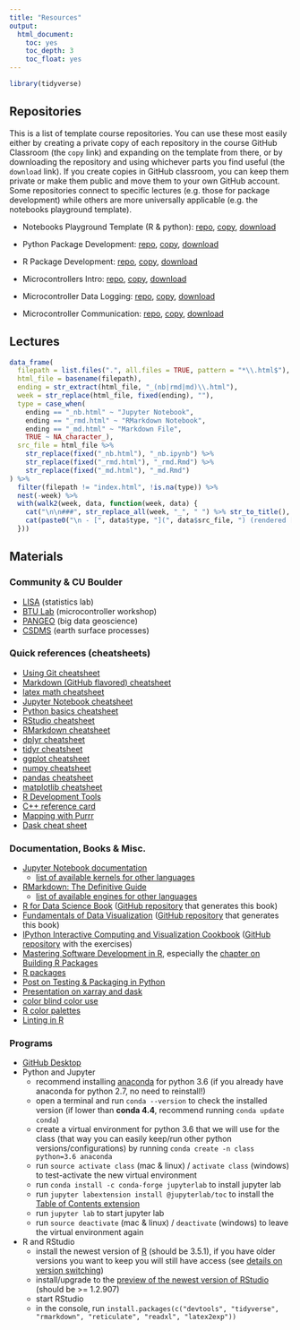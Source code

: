 ```yaml
---
title: "Resources"
output:
  html_document:
    toc: yes
    toc_depth: 3
    toc_float: yes
---
```


```r
library(tidyverse)
```

## Repositories

This is a list of template course repositories. You can use these most easily either by creating a private copy of each repository in the course GitHub Classroom (the `copy` link) and expanding on the template from there, or by downloading the repository and using whichever parts you find useful (the `download` link). If you create copies in GitHub classroom, you can keep them private or make them public and move them to your own GitHub account. Some repositories connect to specific lectures (e.g. those for package development) while others are more universally applicable (e.g. the notebooks playground template).

- Notebooks Playground Template (R & python): [repo](https://github.com/2018-Computational-Tools/assignment_template), [copy](https://classroom.github.com/a/-QXQGmbx), [download](https://github.com/2018-Computational-Tools/assignment_template/archive/master.zip)

- Python Package Development: [repo](https://github.com/2018-Computational-Tools/assignment_python_package), [copy](https://classroom.github.com/a/WrS9ncIn), [download](https://github.com/2018-Computational-Tools/assignment_python_package/archive/master.zip)

- R Package Development: [repo](https://github.com/2018-Computational-Tools/assignment_R_package), [copy](https://classroom.github.com/a/7yVTG-L0), [download](https://github.com/2018-Computational-Tools/assignment_R_package/archive/master.zip)

- Microcontrollers Intro: [repo](https://github.com/2018-Computational-Tools/assignment_microcontroller_intro), [copy](https://classroom.github.com/a/WntfaQBd), [download](https://github.com/2018-Computational-Tools/assignment_microcontroller_intro/archive/master.zip)

- Microcontroller Data Logging: [repo](https://github.com/2018-Computational-Tools/assignment_microcontroller_logging), [copy](https://classroom.github.com/a/yKODFv5b), [download](https://github.com/2018-Computational-Tools/assignment_microcontroller_logging/archive/master.zip)

- Microcontroller Communication: [repo](https://github.com/2018-Computational-Tools/assignment_microcontroller_communication), [copy](https://classroom.github.com/a/YyJZdyVh), [download](https://github.com/2018-Computational-Tools/assignment_microcontroller_communication/archive/master.zip)

## Lectures

```r
data_frame(
  filepath = list.files(".", all.files = TRUE, pattern = "*\\.html$"),
  html_file = basename(filepath),
  ending = str_extract(html_file, "_(nb|rmd|md)\\.html"),
  week = str_replace(html_file, fixed(ending), ""),
  type = case_when(
    ending == "_nb.html" ~ "Jupyter Notebook",
    ending == "_rmd.html" ~ "RMarkdown Notebook",
    ending == "_md.html" ~ "Markdown File",
    TRUE ~ NA_character_),
  src_file = html_file %>%
    str_replace(fixed("_nb.html"), "_nb.ipynb") %>%
    str_replace(fixed("_rmd.html"), "_rmd.Rmd") %>%
    str_replace(fixed("_md.html"), "_md.Rmd")
) %>%
  filter(filepath != "index.html", !is.na(type)) %>%
  nest(-week) %>%
  with(walk2(week, data, function(week, data) {
    cat("\n\n###", str_replace_all(week, "_", " ") %>% str_to_title(), "\n")
    cat(paste0("\n - [", data$type, "](", data$src_file, ") (rendered [HTML](", data$html_file, "))"))
  }))
```

## Materials

### Community & CU Boulder

- [LISA](https://www.colorado.edu/lab/lisa/) (statistics lab)
- [BTU Lab](https://www.colorado.edu/atlas/blow-things-btu-lab-0) (microcontroller workshop)
- [PANGEO](http://pangeo.io/) (big data geoscience)
- [CSDMS](https://csdms.colorado.edu/wiki/Main_Page) (earth surface processes)

### Quick references (cheatsheets)

- [Using Git cheatsheet](https://services.github.com/on-demand/downloads/github-git-cheat-sheet.pdf)
- [Markdown (GitHub flavored) cheatsheet](https://guides.github.com/pdfs/markdown-cheatsheet-online.pdf)
- [latex math cheatsheet](https://users.dickinson.edu/~richesod/latex/latexcheatsheet.pdf)
- [Jupyter Notebook cheatsheet](http://datacamp-community.s3.amazonaws.com/48093c40-5303-45f4-bbf9-0c96c0133c40)
- [Python basics cheatsheet](http://datacamp-community.s3.amazonaws.com/e30fbcd9-f595-4a9f-803d-05ca5bf84612)
- [RStudio cheatsheet](https://raw.githubusercontent.com/rstudio/Materials/master/rstudio-ide.pdf)
- [RMarkdown cheatsheet](https://raw.githubusercontent.com/rstudio/Materials/master/rmarkdown-2.0.pdf)
- [dplyr cheatsheet](https://raw.githubusercontent.com/rstudio/cheatsheets/master/data-transformation.pdf)
- [tidyr cheatsheet](https://github.com/rstudio/cheatsheets/raw/master/data-import.pdf)
- [ggplot cheatsheet](https://raw.githubusercontent.com/rstudio/cheatsheets/master/data-visualization-2.1.pdf)
- [numpy cheatsheet](https://s3.amazonaws.com/assets.datacamp.com/blog_assets/Numpy_Python_Cheat_Sheet.pdf)
- [pandas cheatsheet](https://s3.amazonaws.com/assets.datacamp.com/blog_assets/PandasPythonForDataScience.pdf)
- [matplotlib cheatsheet](https://s3.amazonaws.com/assets.datacamp.com/blog_assets/Python_Matplotlib_Cheat_Sheet.pdf)
- [R Development Tools](https://raw.githubusercontent.com/rstudio/cheatsheets/master/package-development.pdf)
- [C++ reference card](https://www.disi.unige.it/person/MoggiE/PG1-13/Cpp_reference.pdf)
- [Mapping with Purrr](https://raw.githubusercontent.com/rstudio/cheatsheets/master/purrr.pdf)
- [Dask cheat sheet](http://docs.dask.org/en/latest/_downloads/daskcheatsheet.pdf)

### Documentation, Books & Misc.

- [Jupyter Notebook documentation](https://jupyter-notebook.readthedocs.io/)
  - [list of available kernels for other languages](https://github.com/jupyter/jupyter/wiki/Jupyter-kernels)
- [RMarkdown: The Definitive Guide](https://bookdown.org/yihui/rmarkdown/)
  - [list of available engines for other languages](https://bookdown.org/yihui/rmarkdown/language-engines.html)
- [R for Data Science Book](http://r4ds.had.co.nz/) ([GitHub repository](https://github.com/hadley/r4ds) that generates this book)
- [Fundamentals of Data Visualization](http://serialmentor.com/dataviz/) ([GitHub repository](https://github.com/clauswilke/dataviz) that generates this book)
- [IPython Interactive Computing and Visualization Cookbook](https://www.packtpub.com/big-data-and-business-intelligence/ipython-interactive-computing-and-visualization-cookbook-second-e) ([GitHub repository](https://github.com/ipython-books/cookbook-2nd-code) with the exercises)
- [Mastering Software Development in R](https://bookdown.org/rdpeng/RProgDA/), especially the [chapter on Building R Packages](https://bookdown.org/rdpeng/RProgDA/building-r-packages.html)
- [R packages](http://r-pkgs.had.co.nz/)
- [Post on Testing & Packaging in Python](https://hynek.me/articles/testing-packaging/)
- [Presentation on xarray and dask](https://www.ecmwf.int/sites/default/files/elibrary/2017/17837-xarray-n-d-labeled-arrays-and-datasets-python.pdf)
- [color blind color use](http://jfly.iam.u-tokyo.ac.jp/color/)
- [R color palettes](http://www.cookbook-r.com/Graphs/Colors_(ggplot2)/#a-colorblind-friendly-palette)
- [Linting in R](https://github.com/jimhester/lintr#rstudio)

### Programs

- [GitHub Desktop](https://desktop.github.com/)
- Python and Jupyter
   - recommend installing [anaconda](https://docs.anaconda.com/anaconda/install/) for python 3.6 (if you already have anaconda for python 2.7, no need to reinstall!)
   - open a terminal and run `conda --version` to check the installed version (if lower than **conda 4.4**, recommend running `conda update conda`)
   - create a virtual environment for python 3.6 that we will use for the class (that way you can easily keep/run other python versions/configurations) by running `conda create -n class python=3.6 anaconda`
   - run `source activate class` (mac & linux) / `activate class` (windows) to test-activate the new virtual environment
   - run `conda install -c conda-forge jupyterlab` to install jupyter lab
   - run `jupyter labextension install @jupyterlab/toc` to install the [Table of Contents extension](https://github.com/jupyterlab/jupyterlab-toc)
   - run `jupyter lab` to start jupyter lab
   - run `source deactivate` (mac & linux) / `deactivate` (windows) to leave the virtual environment again
- R and RStudio
   - install the newest version of [R](https://cloud.r-project.org/) (should be 3.5.1), if you have older versions you want to keep you will still have access (see [details on version switching](https://support.rstudio.com/hc/en-us/articles/200486138-Changing-R-versions-for-RStudio-desktop))
   - install/upgrade to the [preview of the newest version of RStudio](https://www.rstudio.com/products/rstudio/download/preview/) (should be >= 1.2.907)
   - start RStudio
   - in the console, run `install.packages(c("devtools", "tidyverse", "rmarkdown", "reticulate", "readxl", "latex2exp"))`



